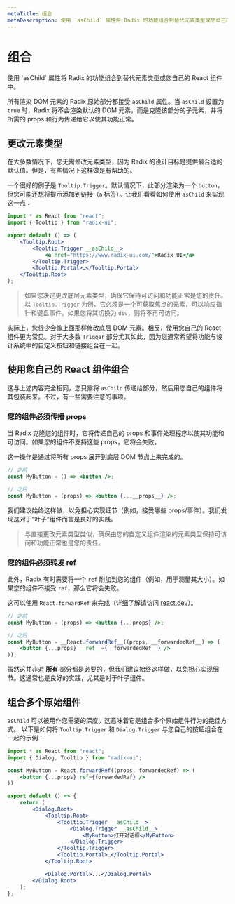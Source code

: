 ```yaml
---
metaTitle: 组合
metaDescription: 使用 `asChild` 属性将 Radix 的功能组合到替代元素类型或您自己的 React 组件中。
---
```


# 组合

<Description>
	使用 `asChild` 属性将 Radix 的功能组合到替代元素类型或您自己的 React 组件中。
</Description>

所有渲染 DOM 元素的 Radix 原始部分都接受 `asChild` 属性。当 `asChild` 设置为 `true` 时，Radix 将不会渲染默认的 DOM 元素，而是克隆该部分的子元素，并将所需的 props 和行为传递给它以使其功能正常。

## 更改元素类型

在大多数情况下，您无需修改元素类型，因为 Radix 的设计目标是提供最合适的默认值。但是，有些情况下这样做是有帮助的。

一个很好的例子是 `Tooltip.Trigger`。默认情况下，此部分渲染为一个 `button`，但您可能还想将提示添加到链接（`a` 标签）。让我们看看如何使用 `asChild` 来实现这一点：

```jsx line=7
import * as React from "react";
import { Tooltip } from "radix-ui";

export default () => (
	<Tooltip.Root>
		<Tooltip.Trigger __asChild__>
			<a href="https://www.radix-ui.com/">Radix UI</a>
		</Tooltip.Trigger>
		<Tooltip.Portal>…</Tooltip.Portal>
	</Tooltip.Root>
);
```

> 如果您决定更改底层元素类型，确保它保持可访问和功能正常是您的责任。以 `Tooltip.Trigger` 为例，它必须是一个可获取焦点的元素，可以响应指针和键盘事件。如果您将其切换为 `div`，则将不再可访问。

实际上，您很少会像上面那样修改底层 DOM 元素。相反，使用您自己的 React 组件更为常见。对于大多数 `Trigger` 部分尤其如此，因为您通常希望将功能与设计系统中的自定义按钮和链接组合在一起。

## 使用您自己的 React 组件组合

这与上述内容完全相同，您只需将 `asChild` 传递给部分，然后用您自己的组件将其包装起来。不过，有一些需要注意的事项。

### 您的组件必须传播 props

当 Radix 克隆您的组件时，它将传递自己的 props 和事件处理程序以使其功能和可访问。如果您的组件不支持这些 props，它将会失败。

这一操作是通过将所有 props 展开到底层 DOM 节点上来完成的。

```jsx line=5
// 之前
const MyButton = () => <button />;

// 之后
const MyButton = (props) => <button {...__props__} />;
```

我们建议始终这样做，以免担心实现细节（例如，接受哪些 props/事件）。我们发现这对于“叶子”组件而言是良好的实践。

> 与直接更改元素类型类似，确保由您的自定义组件渲染的元素类型保持可访问和功能正常也是您的责任。

### 您的组件必须转发 ref

此外，Radix 有时需要将一个 `ref` 附加到您的组件（例如，用于测量其大小）。如果您的组件不接受 `ref`，那么它将会失败。

这可以使用 `React.forwardRef` 来完成（详细了解请访问 [react.dev](https://react.dev/reference/react/forwardRef)）。

```jsx line=5-7
// 之前
const MyButton = (props) => <button {...props} />;

// 之后
const MyButton = __React.forwardRef__((props, __forwardedRef__) => (
	<button {...props} __ref__={__forwardedRef__} />
));
```

虽然这并非对 **所有** 部分都是必要的，但我们建议始终这样做，以免担心实现细节。这通常也是良好的实践，尤其是对于叶子组件。

## 组合多个原始组件

`asChild` 可以被用作您需要的深度。这意味着它是组合多个原始组件行为的绝佳方式。
以下是如何将 `Tooltip.Trigger` 和 `Dialog.Trigger` 与您自己的按钮组合在一起的示例：

```jsx line=12-16
import * as React from "react";
import { Dialog, Tooltip } from "radix-ui";

const MyButton = React.forwardRef((props, forwardedRef) => (
	<button {...props} ref={forwardedRef} />
));

export default () => {
	return (
		<Dialog.Root>
			<Tooltip.Root>
				<Tooltip.Trigger __asChild__>
					<Dialog.Trigger __asChild__>
						<MyButton>打开对话框</MyButton>
					</Dialog.Trigger>
				</Tooltip.Trigger>
				<Tooltip.Portal>…</Tooltip.Portal>
			</Tooltip.Root>

			<Dialog.Portal>...</Dialog.Portal>
		</Dialog.Root>
	);
};
```